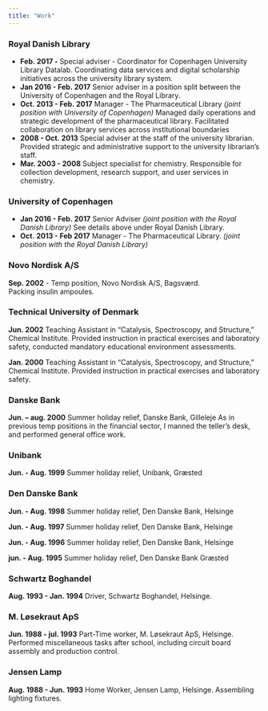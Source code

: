 ```yaml
---
title: "Work"
---
```



### Royal Danish Library
  - **Feb. 2017 - ** Special adviser - Coordinator for Copenhagen University Library Datalab. Coordinating  data services and digital scholarship initiatives across the university library system.
  - **Jan 2016 - Feb. 2017** Senior adviser in a position split between the University of Copenhagen and the Royal Library.
  - **Oct. 2013 - Feb. 2017** Manager - The Pharmaceutical Library _(joint position with University of Copenhagen)_ Managed daily operations and strategic development of the pharmaceutical library. Facilitated collaboration on library services across institutional boundaries
  - **2008 - Oct. 2013** Special adviser at the staff of the university librarian. Provided strategic and administrative support to the university librarian’s staff.
  - **Mar. 2003 - 2008** Subject specialist for chemistry. Responsible for collection development, research support, and user services in chemistry.

### University of Copenhagen

  - **Jan 2016 - Feb. 2017** Senior Adviser _(joint position with the Royal Danish Library)_ See details above under Royal Danish Library.
  - **Oct. 2013 - Feb 2017** Manager - The Pharmaceutical Library.  _(joint position with the Royal Danish Library)_ 
  


### Novo Nordisk A/S

**Sep. 2002** - Temp position, Novo Nordisk A/S, Bagsværd.  
Packing insulin ampoules.

### Technical University of Denmark
**Jun. 2002** Teaching Assistant in "Catalysis, Spectroscopy, and Structure," Chemical Institute.
Provided instruction in practical exercises and laboratory safety, conducted mandatory educational environment assessments.

**Jan. 2000** Teaching Assistant in "Catalysis, Spectroscopy, and Structure," Chemical Institute.
Provided instruction in practical exercises and laboratory safety.

### Danske Bank
**Jun. -- aug. 2000** Summer holiday relief, Danske Bank, Gilleleje
As in previous temp positions in the financial sector, I manned the teller's
desk, and performed general office work.

### Unibank
**Jun. - Aug. 1999** Summer holiday relief, Unibank, Græsted

### Den Danske Bank
**Jun. - Aug. 1998** Summer holiday relief, Den Danske Bank, Helsinge

**Jun. - Aug. 1997** Summer holiday relief, Den Danske Bank, Helsinge

**Jun. - Aug. 1996** Summer holiday relief, Den Danske Bank, Helsinge

**jun. - Aug. 1995** Summer holiday relief, Den Danske Bank Græsted

### Schwartz Boghandel
**Aug. 1993 - Jan. 1994** Driver, Schwartz Boghandel, Helsinge.


### M. Løsekraut ApS
**Jun. 1988 - jul. 1993** Part-Time worker, M. Løsekraut ApS, Helsinge.  
Performed miscellaneous tasks after school, including circuit board assembly and production control.

### Jensen Lamp
**Aug. 1988 - Jun. 1993** Home Worker, Jensen Lamp, Helsinge.
Assembling lighting fixtures.
